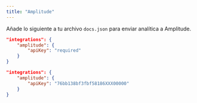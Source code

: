 ```yaml
---
title: "Amplitude"
---
```


Añade lo siguiente a tu archivo `docs.json` para enviar analítica a Amplitude.

<CodeGroup>

```json Opciones de analítica en docs.json
"integrations": {
    "amplitude": {
        "apiKey": "required"
    }
}
```

```json Ejemplo
"integrations": {
    "amplitude": {
        "apiKey": "76bb138bf3fbf58186XXX00000"
    }
}
```

</CodeGroup>
